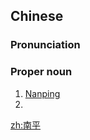 ==Chinese==
{{zh-forms}}
{{wikipedia|lang=zh|南平市}}

===Pronunciation===
{{zh-pron
|m=Nánpíng
|c=naam4 ping4
|h=pfs=Nàm-phìn
|md=Nàng-bìng
|mn=Lâm-pêng
|cat=pn
}}

===Proper noun===
{{zh-proper noun}}

# [[Nanping]] {{gloss|a city in Fujian province}}
# {{synonym of|lang=zh|荆南||{{w|Jingnan}}, one of the {{w|Ten Kingdoms}} of the {{w|Five Dynasties and Ten Kingdoms period}}}}

{{zh-cat|Cities}}

[[zh:南平]]